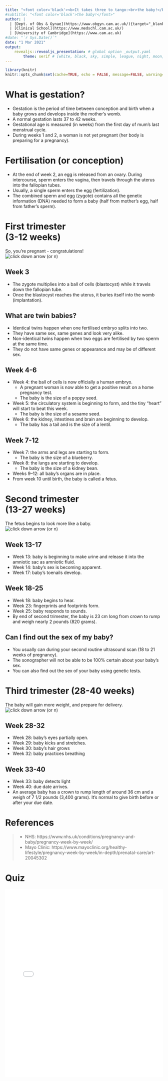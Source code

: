 ```yaml
---
title: "<font color='black'><b>It takes three to tango:<br>the baby!</b></font>"
#subtitle: "<font color='black'>the baby!</font>"
author: |
  | [Dept. of Obs & Gynae](https://www.obgyn.cam.ac.uk/){target="_blank"}
  | [Clinical School](https://www.medschl.cam.ac.uk/)
  | [University of Cambridge](https://www.cam.ac.uk)
#date: "`r Sys.Date()`"
date: "1 Mar 2021"
output: 
    revealjs::revealjs_presentation: # global option _output.yaml
        theme: serif # [white, black, sky, simple, league, night, moon, solarized]
---
```

```r
library(knitr)
knitr::opts_chunk$set(cache=TRUE, echo = FALSE, message=FALSE, warning=FALSE) # set global options
```

# What is gestation? {data-background=images/B_preg1.png}
- Gestation is the period of time between conception and birth when a baby grows and develops inside the mother’s womb.
- A normal gestation lasts 37 to 42 weeks.
- Gestational age is measured (in weeks) from the first day of mum’s last menstrual cycle. 
- During weeks 1 and 2, a woman is not yet pregnant (her body is preparing for a pregnancy).

# Fertilisation (or conception) {data-background=images/B_wk2.png}
- At the end of week 2, an egg is released from an ovary. During intercourse, sperm enters the vagina, then travels through the uterus into the fallopian tubes. 
- Usually, a single sperm enters the egg (fertilization). 
- The combined sperm and egg (zygote) contains all the genetic information (DNA) needed to form a baby (half from mother’s egg, half from father’s sperm).

# First trimester<br>(3-12 weeks) {data-background=images/kelly-sikkema-IE8KfewAp-w-unsplash.jpg}
So, you’re pregnant - congratulations! <br>
![click down arrow (or <code>n</code>)](../images/revealjs_down_arrow.png)

## Week 3 {data-background=images/B_wk3.png}
- The zygote multiplies into a ball of cells (blastocyst) while it travels down the fallopian tube. 
- Once the blastocyst reaches the uterus, it buries itself into the womb (implantation).

## What are twin babies? {data-background=images/B_twin_baby.png}
- Identical twins happen when one fertilised embryo splits into two. 
- They have same sex, same genes and look very alike.
- Non-identical twins happen when two eggs are fertilised by two sperm at the same time. 
- They do not have same genes or appearance and may be of different sex.

## Week 4-6 {data-background=images/B_wk6.png}
- Week 4: the ball of cells is now officially a human embryo.
    - A pregnant woman is now able to get a positive result on a home pregnancy test.
    - The baby is the size of a poppy seed.
- Week 5: the circulatory system is beginning to form, and the tiny "heart" will start to beat this week.
    - The baby is the size of a sesame seed.
- Week 6: the kidney, intestines and brain are beginning to develop.
    - The baby has a tail and is the size of a lentil.

## Week 7-12 {data-background=images/B_wk10.png}
- Week 7: the arms and legs are starting to form.
    - The baby is the size of a blueberry.
- Week 8: the lungs are starting to develop.
    - The baby is the size of a kidney bean.
- Weeks 9–12: all baby’s organs are in place.
- From week 10 until birth, the baby is called a fetus.

# Second trimester<br>(13-27 weeks) {data-background=images/freestocks-ux53SGpRAHU-unsplash.jpg}
The fetus begins to look more like a baby.<br>
![click down arrow (or <code>n</code>)](../images/revealjs_down_arrow.png)

## Week 13-17
- Week 13: baby is beginning to make urine and release it into the amniotic sac as amniotic fluid.
- Week 14: baby's sex is becoming apparent.
- Week 17: baby's toenails develop.

## Week 18-25 {data-background=images/B_wk25.png}
- Week 18: baby begins to hear.
- Week 23: fingerprints and footprints form.
- Week 25: baby responds to sounds.
- By end of second trimester, the baby is 23 cm long from crown to rump and weigh nearly 2 pounds (820 grams).

## Can I find out the sex of my baby? {data-background=images/B_baby_sex.png}
- You usually can during your second routine ultrasound scan (18 to 21 weeks of pregnancy).
- The sonographer will not be able to be 100% certain about your baby's sex.
- You can also find out the sex of your baby using genetic tests.

# Third trimester (28-40 weeks) {data-background=images/christian-bowen-I0ItPtIsVEE-unsplash.jpg}
The baby will gain more weight, and prepare for delivery.<br>
![click down arrow (or <code>n</code>)](../images/revealjs_down_arrow.png)

## Week 28-32 {data-background=images/B_28-40wk.png}
- Week 28: baby's eyes partially open.
- Week 29: baby kicks and stretches.
- Week 30: baby's hair grows
- Week 32: baby practices breathing

## Week 33-40 {data-background=images/B_28-40wk.png}
- Week 33: baby detects light
- Week 40: due date arrives. 
- An average baby has a crown to rump length of around 36 cm and a weigh of 7 1/2 pounds (3,400 grams). It's normal to give birth before or after your due date.

# References {data-background=images/tim-bish-WbC9XIlQb4k-unsplash.jpg}
> - NHS: https://www.nhs.uk/conditions/pregnancy-and-baby/pregnancy-week-by-week/
> - Mayo Clinic: https://www.mayoclinic.org/healthy-lifestyle/pregnancy-week-by-week/in-depth/prenatal-care/art-20045302

# Quiz
<iframe src="baby_quiz.html" title="baby quiz" style="top:0; left:0; bottom:0; right:0; width:100%; height:600px; border:none; margin:0; padding:0; overflow:hidden; z-index:999999;">Your browser doesn't support iframes.<br>Try <a href="https://obsgynaecam.github.io/CF2021/slide-and-quiz/baby_quiz.html"</iframe>
<!--  <script data-quiz src="quizzes/baby-quiz.js"></script>-->
